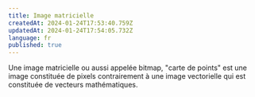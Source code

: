 ```yaml
---
title: Image matricielle
createdAt: 2024-01-24T17:53:40.759Z
updatedAt: 2024-01-24T17:54:05.732Z
language: fr
published: true
---
```


Une image matricielle ou aussi appelée bitmap, "carte de points" est une image constituée de pixels contrairement à une image vectorielle qui est constituée de vecteurs mathématiques.
